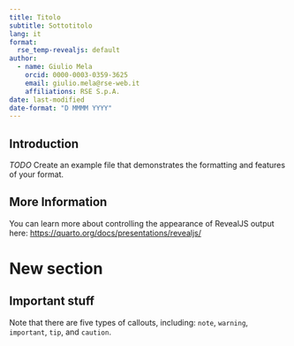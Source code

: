 ```yaml
---
title: Titolo
subtitle: Sottotitolo
lang: it
format:
  rse_temp-revealjs: default
author:
  - name: Giulio Mela
    orcid: 0000-0003-0359-3625
    email: giulio.mela@rse-web.it
    affiliations: RSE S.p.A.
date: last-modified
date-format: "D MMMM YYYY"
---
```


## Introduction

*TODO* Create an example file that demonstrates the formatting and features of your format.

## More Information

You can learn more about controlling the appearance of RevealJS output here: <https://quarto.org/docs/presentations/revealjs/>

# New section

## Important stuff

::: {.callout-note}
Note that there are five types of callouts, including:
`note`, `warning`, `important`, `tip`, and `caution`.
:::





